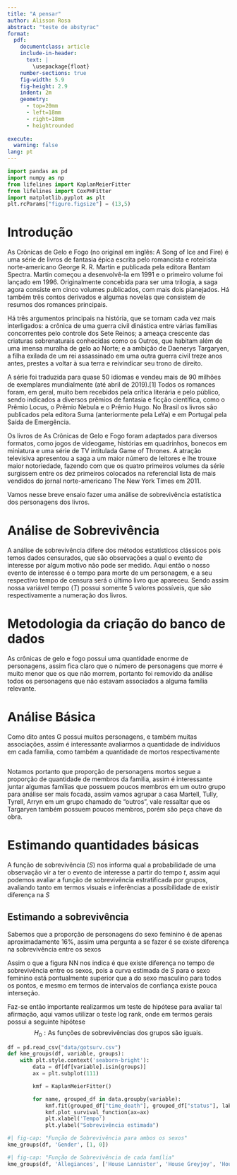 ```yaml
---
title: "A pensar"
author: Alisson Rosa
abstract: "teste de abstyrac"
format: 
  pdf:
    documentclass: article  
    include-in-header: 
      text: |
        \usepackage{float}
    number-sections: true
    fig-width: 5.9
    fig-height: 2.9
    indent: 2m
    geometry:
      - top=20mm
      - left=18mm
      - right=18mm
      - heightrounded
      
execute:
  warning: false
lang: pt
---
```


```python
import pandas as pd
import numpy as np
from lifelines import KaplanMeierFitter
from lifelines import CoxPHFitter
import matplotlib.pyplot as plt
plt.rcParams["figure.figsize"] = (13,5)
```

# Introdução

As Crônicas de Gelo e Fogo (no original em inglês: A Song of Ice and Fire) é uma série de livros de fantasia épica escrita pelo romancista e roteirista norte-americano George R. R. Martin e publicada pela editora Bantam Spectra. Martin começou a desenvolvê-la em 1991 e o primeiro volume foi lançado em 1996. Originalmente concebida para ser uma trilogia, a saga agora consiste em cinco volumes publicados, com mais dois planejados. Há também três contos derivados e algumas novelas que consistem de resumos dos romances principais.

Há três argumentos principais na história, que se tornam cada vez mais interligados: a crônica de uma guerra civil dinástica entre várias famílias concorrentes pelo controle dos Sete Reinos; a ameaça crescente das criaturas sobrenaturais conhecidas como os Outros, que habitam além de uma imensa muralha de gelo ao Norte; e a ambição de Daenerys Targaryen, a filha exilada de um rei assassinado em uma outra guerra civil treze anos antes, prestes a voltar à sua terra e reivindicar seu trono de direito.

A série foi traduzida para quase 50 idiomas e vendeu mais de 90 milhões de exemplares mundialmente (até abril de 2019).[1] Todos os romances foram, em geral, muito bem recebidos pela crítica literária e pelo público, sendo indicados a diversos prêmios de fantasia e ficção científica, como o Prêmio Locus, o Prêmio Nebula e o Prêmio Hugo. No Brasil os livros são publicados pela editora Suma (anteriormente pela LeYa) e em Portugal pela Saída de Emergência.

Os livros de As Crônicas de Gelo e Fogo foram adaptados para diversos formatos, como jogos de videogame, histórias em quadrinhos, bonecos em miniatura e uma série de TV intitulada Game of Thrones. A atração televisiva apresentou a saga a um maior número de leitores e lhe trouxe maior notoriedade, fazendo com que os quatro primeiros volumes da série surgissem entre os dez primeiros colocados na referencial lista de mais vendidos do jornal norte-americano The New York Times em 2011. 

Vamos nesse breve ensaio fazer uma análise de sobrevivência estatística dos personagens dos livros.

# Análise de Sobrevivência

A análise de sobrevivência difere dos métodos estatísticos clássicos pois temos dados censurados, que são observações  a qual o evento de interesse por algum motivo não pode ser medido. 
Aqui então o nosso evento de interesse é o tempo para morte de um personagem, e a seu respectivo tempo de censura será o último livro que apareceu. Sendo assim nossa variável tempo ($T$) possui somente 5 valores possíveis, que são respectivamente a numeração dos livros.


# Metodologia da criação do banco de dados

As crônicas de gelo e fogo possui uma quantidade enorme de personagens, assim fica claro que o número de personagens que morre é muito menor que os que não morrem, portanto foi removido da análise todos os personagens que não estavam associados a alguma família relevante.

# Análise Básica

Como dito antes G possui muitos personagens, e também muitas associações, assim é interessante avaliarmos a quantidade de indivíduos em cada família, como também a quantidade de mortos respectivamente

```python

```
Notamos portanto que proporção de personagens mortos segue a proporção de quantidade de membros da familia, assim é interessante juntar algumas famílias que possuem poucos membros em um outro grupo para análise ser mais focada, assim vamos agrupar a casa Martell, Tully, Tyrell, Arryn em um grupo chamado de "outros", vale ressaltar que os Targaryen também possuem poucos membros, porém são peça chave da obra.



# Estimando quantidades básicas

A função de sobrevivência ($S$) nos informa qual a probabilidade de uma observação vir a ter o evento de interesse a partir do tempo $t$, assim aqui podemos avaliar a função de sobrevivência estratificada por grupos, avaliando tanto em termos visuais e inferências a possibilidade de existir diferença na $S$

## Estimando a sobrevivência
Sabemos que a proporção de personagens do sexo feminino é de apenas aproximadamente $16$%, assim uma pergunta a se fazer é se existe diferença na sobrevivência entre os sexos

Assim o que a figura NN nos indica é que existe diferença no tempo de sobrevivência entre os sexos, pois a curva estimada de $S$ para o sexo feminino está pontualmente superior que a do sexo masculino para todos os pontos, e mesmo em termos de intervalos de confiança existe pouca interseção.

Faz-se então importante realizarmos um teste de hipótese para avaliar tal afirmação, aqui vamos utilizar o teste log rank, onde em termos gerais possui a seguinte hipótese
$$
H_0: \text{As funções de sobrevivências dos grupos são iguais.} 
$$
```python

df = pd.read_csv("data/gotsurv.csv")
def kme_groups(df, variable, groups):
    with plt.style.context('seaborn-bright'):
        data = df[df[variable].isin(groups)]
        ax = plt.subplot(111)

        kmf = KaplanMeierFitter()

        for name, grouped_df in data.groupby(variable):
            kmf.fit(grouped_df["time_death"], grouped_df["status"], label=name)
            kmf.plot_survival_function(ax=ax)
            plt.xlabel('Tempo')
            plt.ylabel("Sobrevivência estimada")


```

```python
#| fig-cap: "Função de Sobrevivência para ambos os sexos"
kme_groups(df, 'Gender', [1, 0])

```

```python
#| fig-cap: "Função de Sobrevivência de cada família"
kme_groups(df, 'Allegiances', ['House Lannister', 'House Greyjoy', 'House Stark'])


```

```python

```
